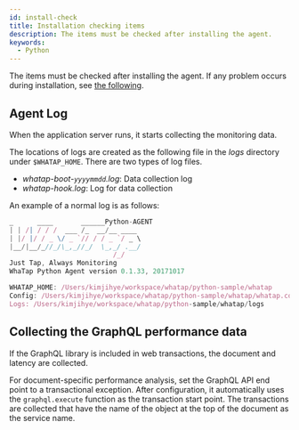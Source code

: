```yaml
---
id: install-check
title: Installation checking items
description: The items must be checked after installing the agent.
keywords:
  - Python
---
```


The items must be checked after installing the agent. If any problem occurs during installation, see [the following](agent-troubleshooting).

## Agent Log

When the application server runs, it starts collecting the monitoring data.

The locations of logs are created as the following file in the _logs_ directory under `$WHATAP_HOME`. There are two types of log files.

- _whatap-boot-`yyyymmdd`.log_: Data collection log
- _whatap-hook.log_: Log for data collection

An example of a normal log is as follows: 

```javascript title=SH
_      ____       ______Python-AGENT
| | /| / / /  ___ /_  __/__ ____
| |/ |/ / _ \/ _ `// / / _ `/ _ \
|__/|__/_//_/\_,_//_/  \_,_/ .__/
                          /_/
Just Tap, Always Monitoring
WhaTap Python Agent version 0.1.33, 20171017

WHATAP_HOME: /Users/kimjihye/workspace/whatap/python-sample/whatap
Config: /Users/kimjihye/workspace/whatap/python-sample/whatap/whatap.conf
Logs: /Users/kimjihye/workspace/whatap/python-sample/whatap/logs
```

## Collecting the GraphQL performance data

If the GraphQL library is included in web transactions, the document and latency are collected.

For document-specific performance analysis, set the GraphQL API end point to a transactional exception. After configuration, it automatically uses the `graphql.execute` function as the transaction start point. The transactions are collected that have the name of the object at the top of the document as the service name.
